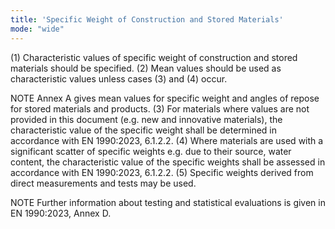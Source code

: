 ```yaml
---
title: 'Specific Weight of Construction and Stored Materials'
mode: "wide"
---
```


(1) Characteristic values of specific weight of construction and stored materials should be specified.
(2) Mean values should be used as characteristic values unless cases (3) and (4) occur.

NOTE Annex A gives mean values for specific weight and angles of repose for stored materials and products.
(3) For materials where values are not provided in this document (e.g. new and innovative materials), the characteristic value of the specific weight shall be determined in accordance with EN 1990:2023, 6.1.2.2.
(4) Where materials are used with a significant scatter of specific weights e.g. due to their source, water content, the characteristic value of the specific weights shall be assessed in accordance with EN 1990:2023, 6.1.2.2.
(5) Specific weights derived from direct measurements and tests may be used.

NOTE Further information about testing and statistical evaluations is given in EN 1990:2023, Annex D.
